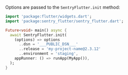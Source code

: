 Options are passed to the `SentryFlutter.init` method:

<SignInNote />

```dart
import 'package:flutter/widgets.dart';
import 'package:sentry_flutter/sentry_flutter.dart';

Future<void> main() async {
  await SentryFlutter.init(
    (options) => options
      ..dsn = '___PUBLIC_DSN___'
      ..release = 'my-project-name@2.3.12'
      ..environment = 'staging',
    appRunner: () => runApp(MyApp()),
  );
}
```
